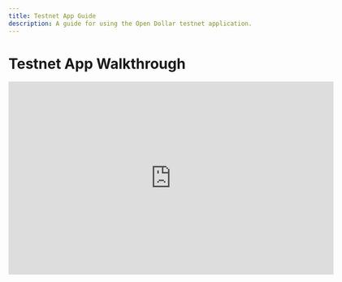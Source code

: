 ```yaml
---
title: Testnet App Guide
description: A guide for using the Open Dollar testnet application.
---
```


# Testnet App Walkthrough

<iframe src="https://player.vimeo.com/video/923541743" width="640" height="380" frameborder="0" allow="autoplay; fullscreen" allowfullscreen />

## Getting Test Tokens

1. Begin by navigating to [https://app.dev.opendollar.com](https://app.dev.opendollar.com) in your browser.
2. Click the Test tokens button in the top right menu bar and click the Discord link to join our the Open Dollar server.
3. In the server, click the "🤖｜open-bot" channel, type "/claim", and paste your wallet address.
4. After a few seconds you will see a message confirming the deposit of the tokens.

## Connecting to the App

1. Navigate back to [https://app.dev.opendollar.com](https://app.dev.opendollar.com) in your browser.
2. Connect your wallet by clicking the "Connect Wallet" button.
3. Add the "Arbitrum Sepolia" testnet to your wallet & switch networks. [https://chainlist.org/?search=arbitrum+sepolia\&testnets=true](https://chainlist.org)
4. Click "Create Vault Facilitator" and complete the transaction.

## Creating a Vault

1. Click "Create Vault".
2. Select the collateral type to deposit.
3. Enter the amount to deposit and how much OD to borrow.
4. Click "Approve (Token)", this will initiate a transaction.
5. Click "Review Transaction" to see an overview of your vault.
6. Click "Confirm Transaction" to create your Open Dollar vault.

## Viewing your NFVs in Metamask

Once your NFV is minted, you can view it in your Metamask wallet by adding the contract.

1. Open Metamask and select the NFT tab.
2. Click "Import NFT".
3. Input the contract address: 0x677Bd90AB6A27552D0744a0Af196DA127f014656
4. Input the Token ID, which is your your vault number without the "#" symbol. You can also find your Token ID from your vault creation transaction.

<img src="./img/VaultID.png" alt="Vault ID" />

1. Click "Import".

## Viewing your NFVs in OpenSea

You can also view your NFVs on the OpenSea marketplace.

1. Navigate to the [OpenSea](https://opensea.io/) website.
2. Click on your "Profile" in the top menu 

<img src="./img/OpenSea Profile.png" alt="OpenSea Profile" />
3\. When you mint an NFV you'll be able to see it in your account page as seen in the image below.

<img src="./img/OpenSea NFV.png" alt="OpenSea NFV" />

4\. You can also view existing NFVs from other users on the [Open Dollar Vaults](https://opensea.io/collection/open-dollar-vaults) collection page.

## More Vault Functions

### Deposit collateral

1. On the app page [https://app.dev.opendollar.com/#/](https://app.dev.opendollar.com/#/) click on your vault.
2. Click "Deposit & Borrow" at the bottom of the menu.
3. Enter the amount of new collateral to deposit.
4. Click "Unlock (Token)" & sign the transaction to approve adding more collateral.
5. Click "Review Transaction" to preview your updated vault.
6. Click "Confirm Transaction" & sign the transaction to update your Open Dollar Vault.

### Borrow OD

1. On the app page [https://app.dev.opendollar.com/#/](https://app.dev.opendollar.com/#/) click on your vault.
2. Click "Deposit & Borrow" at the bottom of the menu.
3. Enter the amount of OD to borrow.
4. Click "Review Transaction" to see your updated vault.
5. Click "Confirm Transaction" & sign the transaction to update your vault.

### Withdraw Collateral

1. On the app page [https://app.dev.opendollar.com/#/](https://app.dev.opendollar.com/#/) click your vault for other actions.
2. Click "Repay & Withdraw" at the bottom of the menu.
3. Enter how much new collateral you'll withdraw & how much OD you'll repay.
4. Click "Review Transaction" to preview your updated vault.
5. Click "Confirm Transaction" & sign the transaction to update your vault.

### Repay OD

1. On the app page [https://app.dev.opendollar.com/#/](https://app.dev.opendollar.com/#/) click your vault for other actions.
2. Click "Repay & Withdraw" at the bottom of the menu.
3. Enter the amount of OD to repay.
4. Click "Unlock OD" & sign the transaction to approve the use of your OD.
5. Click "Review Transaction" to preview your updated vault.
6. Click "Confirm Transaction" & sign the transaction to update your vault.

### Closing a Vault

1. On the app page [https://app.dev.opendollar.com/#/](https://app.dev.opendollar.com/#/) click your vault for other actions.
2. Click "Repay & Withdraw" at the bottom of the menu.
3. Enter the total amount of collateral you have deposited into this vault.
4. Enter the total amount of outstanding OD you have borrowed from this vault.
5. Click "Unlock OD" & sign the transaction to approve the use of your OD.
6. Click "Review Transaction" to see your updated vault.
7. Click "Confirm Transaction" & sign the transaction to close your vault.
